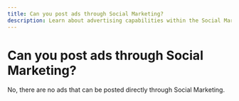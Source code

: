 ```yaml
---
title: Can you post ads through Social Marketing?
description: Learn about advertising capabilities within the Social Marketing product
---
```


# Can you post ads through Social Marketing?

No, there are no ads that can be posted directly through Social Marketing.